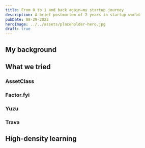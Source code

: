 ```yaml
---
title: From 0 to 1 and back again–my startup journey
description: A brief postmortem of 2 years in startup world
pubDate: 08-29-2023
heroImage: ../../assets/placeholder-hero.jpg
draft: true
---
```


## My background


## What we tried

### AssetClass

### Factor.fyi

### Yuzu

### Trava

## High-density learning





